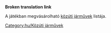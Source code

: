 '''Broken translation link'''{{en/-}}

A játékban megvásárolható [[Main/hu/Közúti járművek|közúti járművek]] listája.

[[Category:hu/Közúti járművek]]